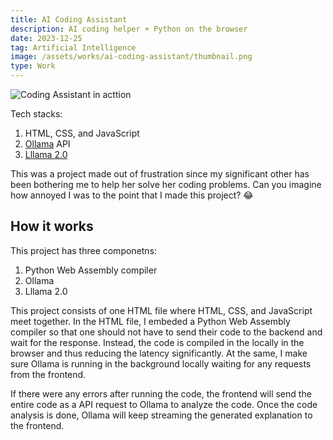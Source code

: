 ```yaml
---
title: AI Coding Assistant
description: AI coding helper + Python on the browser
date: 2023-12-25
tag: Artificial Intelligence
image: /assets/works/ai-coding-assistant/thumbnail.png
type: Work
---
```


![Coding Assistant in acttion](/assets/works/ai-coding-assistant/demo.gif)

Tech stacks:

1. HTML, CSS, and JavaScript
2. [Ollama](https://ollama.ai/) API
3. [Lllama 2.0](https://ollama.ai/library/llama2)

This was a project made out of frustration since my significant other has been bothering me to help her solve her coding problems.
Can you imagine how annoyed I was to the point that I made this project? 😂

## How it works

This project has three componetns:

1. Python Web Assembly compiler
2. Ollama
3. Lllama 2.0

This project consists of one HTML file where HTML, CSS, and JavaScript meet together.
In the HTML file, I embeded a Python Web Assembly compiler so that one should not have to send their code to the backend and
wait for the response. Instead, the code is compiled in the locally in the browser and thus reducing the latency significantly.
At the same, I make sure Ollama is running in the background locally waiting for any requests from the frontend.

If there were any errors after running the code, the frontend will send the entire code as a API request to Ollama to analyze the code.
Once the code analysis is done, Ollama will keep streaming the generated explanation to the frontend.
